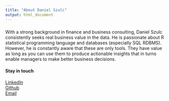 ```yaml
---
title: "About Daniel Szulc"
output: html_document
---
```


###  

With a strong background in finance and business consulting, Daniel Szulc consistently seeks real business value in the data. He is passionate about R statistical programming language and databases (especially SQL RDBMS). However, he is constantly aware that these are only tools. They have value as long as you can use them to produce actionable insights that in turns enable managers to make better business decisions.  

#### Stay in touch
[LinkedIn](https://pl.linkedin.com/in/dszulc)   
[Github](https://github.com/DanielSzulc)   
[Email](mailto:daniel.szulc@intelligence-data.net)   
  
  